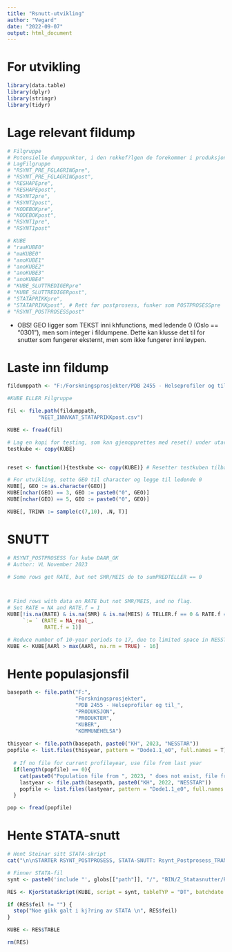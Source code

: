 ```yaml
---
title: "Rsnutt-utvikling"
author: "Vegard"
date: "2022-09-07"
output: html_document
---
```


# For utvikling
```r
library(data.table)
library(dplyr)
library(stringr)
library(tidyr)
```

# Lage relevant fildump
```r
# Filgruppe
# Potensielle dumppunkter, i den rekkef?lgen de forekommer i produksjonen
# LagFilgruppe
# "RSYNT_PRE_FGLAGRINGpre",
# "RSYNT_PRE_FGLAGRINGpost",
# "RESHAPEpre",
# "RESHAPEpost",
# "RSYNT2pre",
# "RSYNT2post",
# "KODEBOKpre",
# "KODEBOKpost",
# "RSYNT1pre",
# "RSYNT1post"

# KUBE
# "raaKUBE0"
# "maKUBE0"
# "anoKUBE1"
# "anoKUBE2"
# "anoKUBE3"
# "anoKUBE4"
# "KUBE_SLUTTREDIGERpre"
# "KUBE_SLUTTREDIGERpost",
# "STATAPRIKKpre",
# "STATAPRIKKpost", # Rett før postprosess, funker som POSTPROSESSpre
# "RSYNT_POSTPROSESSpost"
```

- OBS! GEO ligger som TEKST inni khfunctions, med ledende 0 (Oslo == "0301"), men som integer i fildumpene. Dette kan klusse det til for snutter som fungerer eksternt, men som ikke fungerer inni løypen. 


# Laste inn fildump
```r

fildumppath <- "F:/Forskningsprosjekter/PDB 2455 - Helseprofiler og til_/PRODUKSJON/RUNTIMEDUMP"

#KUBE ELLER Filgruppe

fil <- file.path(fildumppath, 
          "NEET_INNVKAT_STATAPRIKKpost.csv")

KUBE <- fread(fil)

# Lag en kopi for testing, som kan gjenopprettes med reset() under utarbeiding av snutt, for ? slippe ? lese inn fil p? nytt
testkube <- copy(KUBE)


reset <- function(){testkube <<- copy(KUBE)} # Resetter testkuben tilbake til dumppunktet som er utgangspunkt for snutten

# For utvikling, sette GEO til character og legge til ledende 0
KUBE[, GEO := as.character(GEO)]
KUBE[nchar(GEO) == 3, GEO := paste0("0", GEO)]
KUBE[nchar(GEO) == 5, GEO := paste0("0", GEO)]

KUBE[, TRINN := sample(c(7,10), .N, T)]
```

# SNUTT
```r
# RSYNT_POSTPROSESS for kube DAAR_GK
# Author: VL November 2023

# Some rows get RATE, but not SMR/MEIS do to sumPREDTELLER == 0



# Find rows with data on RATE but not SMR/MEIS, and no flag.
# Set RATE = NA and RATE.f = 1
KUBE[!is.na(RATE) & is.na(SMR) & is.na(MEIS) & TELLER.f == 0 & RATE.f == 0 & NEVNER.f == 0,
     `:= ` (RATE = NA_real_,
            RATE.f = 1)]

# Reduce number of 10-year periods to 17, due to limited space in NESSTAR
KUBE <- KUBE[AARl > max(AARl, na.rm = TRUE) - 16]

```


# Hente populasjonsfil
```r
basepath <- file.path("F:", 
                      "Forskningsprosjekter", 
                      "PDB 2455 - Helseprofiler og til_",
                      "PRODUKSJON", 
                      "PRODUKTER", 
                      "KUBER",
                      "KOMMUNEHELSA")
  
thisyear <- file.path(basepath, paste0("KH", 2023, "NESSTAR"))
popfile <- list.files(thisyear, pattern = "Dode1.1_e0", full.names = T)
  
  # If no file for current profileyear, use file from last year
  if(length(popfile) == 0){
    cat(paste0("Population file from ", 2023, " does not exist, file from ", 2022, " is used"))
    lastyear <- file.path(basepath, paste0("KH", 2022, "NESSTAR"))
    popfile <- list.files(lastyear, pattern = "Dode1.1_e0", full.names = T)
  }

pop <- fread(popfile)
```



# Hente STATA-snutt

```r
# Hent Steinar sitt STATA-skript
cat("\n\nSTARTER RSYNT_POSTPROSESS, STATA-SNUTT: Rsynt_Postprosess_TRANGBODDHET_v2.do\n")

# Finner STATA-fil
synt <- paste0('include "', globs[["path"]], "/", "BIN/Z_Statasnutter/Rsynt_Postprosess_TRANGBODDHET_v2.do", '"')

RES <- KjorStataSkript(KUBE, script = synt, tableTYP = "DT", batchdate = batchdate, globs = globs)

if (RES$feil != "") {
  stop("Noe gikk galt i kj?ring av STATA \n", RES$feil)
}

KUBE <- RES$TABLE

rm(RES)
```

